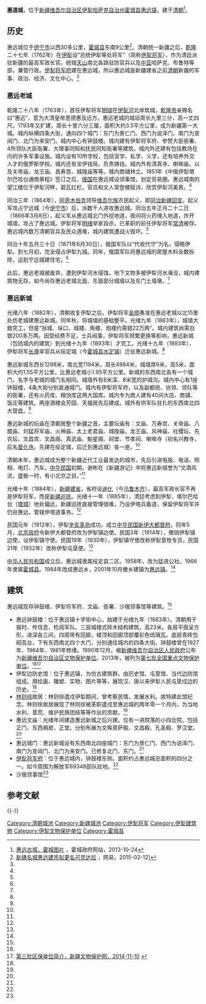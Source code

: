 {{文物保护单位
| 级别 = 全国
| 名称 = 惠远新、老古城遗址
| 编号 = 7-0513
| 分类 = 古遗址
| 时代 = [[清朝|清]]
| 所在 = [[新疆维吾尔自治区|新疆维吾尔自治区]][[伊犁哈萨克自治州|伊犁哈萨克自治州]][[霍城县|霍城县]]
| 坐标 = {{coord|43.9925|N|80.9060|E|format=dms|display=it|dim:2000_type:landmark_region:CN}}
| 登录 = 2013年
| Cat = 新疆全国重点文物保护单位
}}

'''惠遠城'''，位于[[新疆维吾尔自治区|新疆维吾尔自治区]][[伊犁哈萨克自治州|伊犁哈萨克自治州]][[霍城县|霍城县]][[惠远镇|惠远镇]]，建于[[清朝|清朝]]<ref name=hygc>[http://www.xjhc.gov.cn/Photo/ShowPhoto.asp?PhotoID=3 惠远古城，霍城图片] {{Wayback|url=http://www.xjhc.gov.cn/Photo/ShowPhoto.asp?PhotoID=3 |date=20150402122046 }}，霍城政府网站，2013-10-24</ref>。

==历史==
惠远城位于[[伊宁市|伊宁市]]以西30多公里，[[霍城县|霍城县]]东南9公里<ref>[http://news.163.com/15/0212/14/AI8R7OBB00014SEH.html 新疆名城惠远建市拟更名可克达拉] {{Wayback|url=http://news.163.com/15/0212/14/AI8R7OBB00014SEH.html |date=20150402140636 }}，网易，2015-02-12]</ref>。清朝统一新疆之后，[[乾隆|乾隆]]二十七年（1762年）在[[伊犁|伊犁]]设“总统伊犁等处将军”（简称[[伊犁将军|伊犁将军]]），作为清廷派驻新疆的最高军政长官，统辖[[天山|天山]]南北各路驻防官兵以及[[中亚|中亚]]哈萨克、布鲁特等部，兼管行政。[[伊犁将军府|伊犁将军府]]建在惠远城，所以惠远城是新疆建省之前[[清朝|清朝]]新疆的军事、政治、经济、文化中心。<ref name="hygc" />

===惠远老城===
乾隆二十八年（1763年），首任伊犁将军[[明瑞|明瑞]]在[[伊犁河|伊犁河]]北岸筑城，[[乾隆帝|乾隆帝]]亲赐名曰“惠远”，意为大清皇帝恩德惠及远方。惠远老城的城垣周长九里三分，高一丈四尺。1793年又扩建，周长十里六分三厘，面积大约3.5平方公里，成为新疆第一大城。城内纵横四条大街，通向四个城门：东门为景仁门、西门为说泽门、南门为宣闿门、北门为来安门。城内中心有钟鼓楼。城内建有伊犁将军府、参赞大臣衙署、4所领队大臣衙署、大理事同知和抚民同知衙署等建筑。城内外还建有包括教场在内的许多军事设施。城内设有10所学校，包括官学、私学、义学，还有培养外交人才的俄罗斯学校。城内还有宝伊钱局，负责铸钱。城内外有清真寺、喇嘛庙，以及关帝庙、龙王庙、昌寿宫、城隍庙等等。城内商铺林立。1851年《中俄伊犁塔尔巴哈台通商章程》签订之后，[[俄罗斯帝国|俄国]]在惠远城设领事馆，划定贸易圈。惠远城南的望江楼位于伊犁河畔，碧瓦红栏，官员和文人常登楼赋诗，欣赏伊犁河美景。<ref name=hygc/>　　

同治三年（1864年），[[阿奇木伯克|阿奇木伯克]]领导[[维吾尔族|维吾尔族]]农民起义，即[[同治新疆回变|同治新疆回变]]。起义军攻占宁远城（今[[伊宁市|伊宁市]]）后，派数千人进攻惠远城。同治五年正月二十二日（1866年3月8日），起义军从惠远城北门外挖地道，夜间将火药埋入地道，炸开城墙，攻占了惠远城。伊犁将军[[明绪|明绪]]举家自杀，已革职的前任伊犁将军[[常清|常清]]被俘。惠远城内数万清朝官兵及民众遇难，城内建筑遭战火毁坏。<ref name=hygc/>

同治十年五月三十日（1871年6月30日），俄国军队以“代收代守”为名，侵略伊犁。到七月初，完全侵占伊犁九城。同年，俄国军队将惠远城的房屋木料全数拆除，运到宁远城建住宅。<ref name=hygc/>

此后，惠远老城被废弃，遭到伊犁河水侵蚀，地下文物多被伊犁河水淹没，城内建筑物无存。如今尚存惠远老城北面、东面部分城墙以及东门土墙墩。<ref name=hygc/>

===惠远新城===
光绪八年（1882年），清朝收复伊犁之后，伊犁将军[[金顺|金顺]]奏准在惠远老城以北15里处仿老城建惠远新城。同年秋，将城墙的基础整平。光绪九年（1883年），城墙大致完工，但是“翁城、垛口、城楼、角楼、炮楼约需银22万两”。城内建筑尚需白银200多万两。因受经费不足，士兵闹事，伊犁将军频繁更换等影响，惠远新城（包括城内的建筑）到光绪十九年（1893年）才完工。光绪十九年（1893年），伊犁将军[[长庚_(伊犁将军)|长庚]]率官兵从绥定城（今[[霍城县|霍城县]][[水定镇|水定镇]]）迁驻惠远新城。<ref name=hygc/>

惠远新城东西长1298米，南北宽1194米，周长4984米，城墙厚6米，高5米，面积大约1.55平方公里，比惠远老城小1.95平方公里。新城的东西南北各有一个城门，名字与老城的城门名相同。城墙外有8米深、8米宽的护城沟。城内中心有1座钟鼓楼，4条大街分别直通城门。城内有伊犁将军府，以及副都统、协领、领队等的衙署，还有火药库、粮饷库这两大国库。城内专为商人建有40间大店、商铺、饭庄等建筑。两座酒楼会芳园、天福居先后建成。城外有供军队驻扎的东西南北四大营盘。<ref name=hygc/>

惠远新城的坛庙在清朝居整个新疆之首，主要坛庙有：文庙、万寿宫、关帝庙、八腊庙、刘猛将军庙、火神庙、太上老君庙、城隍庙、龙王庙、风神庙、社稷坛、先农坛、文昌宫、文昌阁、真武庙、魁星阁、祠堂、节孝祠、喇嘛寺（初名兴教寺，后名[[普化寺_(惠远城)|普化寺]]。先建在绥定城，后迁到惠远城）各一座。<ref name=hygc/>

清朝末年，惠远城成为整个新疆近代工业最发达的城市，先后引进电报、电话、照相、电灯、汽车。[[中华民国|中华民国]]初期，谢彬在《新疆游记》中将惠远新城誉为“文酒风流，盛极一时，有小北京之目。”<ref name=hygc/>

光绪十年（1884年），[[新疆省|新疆建省]]，省府设[[迪化|迪化]]（今[[乌鲁木齐|乌鲁木齐]]），最高军政长官不再是伊犁将军，而是[[新疆巡抚|新疆巡抚]]。光绪十一年（1885年），清廷考虑到伊犁、塔尔巴哈台（[[塔城|塔城]]）地处偏远，新疆巡抚直接管理很难，乃设伊塔兵备道，保留伊犁将军并仍驻惠远，管辖伊塔道事务。<ref name=hygc/>

民国元年（1912年），伊犁[[辛亥革命|辛亥革命]]成功，成立[[中华民国新伊大都督府|中华民国新伊大都督府]]。同年5月，[[北洋政府|北京政府]]令新伊大都督府改为伊犁镇边使。民国3年（1914年），撤销伊犁镇边使，设伊犁镇守使。民国19年（1930年），伊犁镇守使改称伊犁垦牧专员，民国21年（1932年）改称伊犁屯垦使。<ref name=hygc/> 　　

[[中华人民共和国|中华人民共和国]]成立后，惠远城隶属绥定县二区。1958年，改为猛进公社。1966年隶属[[霍城县|霍城县]]。1984年改成惠远乡，2001年10月撤乡建镇为[[惠远镇|惠远镇]]。<ref name=hygc/>

==建筑==
{{文物保护单位
| 级别 = 全国
| 名称 = 惠远钟鼓楼
| 编号 = 7-1492
| 分类 = 古建筑
| 时代 = [[清朝|清]]
| 所在 = [[新疆维吾尔自治区|新疆]][[霍城县|霍城县]]
| 登录 = 2013年
| Cat = 新疆全国重点文物保护单位
}}
惠远城现存钟鼓楼、伊犁将军府、文庙、衙署、沙俄领事馆等建筑。<ref name=hygc/>

*惠远钟鼓楼：位于惠远镇十字街中心，始建于光绪九年（1883年）。清朝用于报时、传信息、检阅军队。三层城楼式砖木结构建筑，高23米。各层平面呈方形，进深各三间，四周带有回廊，楼顶和回廊顶部覆彩色琉璃瓦。底层青砖包砌高台，下有东西南北四个大门，分别通往城内的四条大街。钟鼓楼曾在1927年、1964年、1981年修缮。1990年12月，被[[新疆维吾尔自治区人民政府|新疆维吾尔自治区人民政府]]公布为[[新疆维吾尔自治区文物保护单位|新疆维吾尔自治区文物保护单位]]。2013年，被列为[[第七批全国重点文物保护单位|第七批全国重点文物保护单位]]。<ref name=hygc/><ref>[http://www.xjwwbh.com/www/index.php/Web/leibiao_de/tid/120/id/130/iid/223 第三批区保单位简介，新疆文物保护网，2014-11-10] {{webarchive|url=https://web.archive.org/web/20150402120439/http://www.xjwwbh.com/www/index.php/Web/leibiao_de/tid/120/id/130/iid/223 |date=2015-04-02 }}</ref>
*伊犁边防史馆：位于惠远镇，为仿古建筑群。由历史馆、屯垦馆、当代边防馆组成。用绘画、雕塑、实物、图片等等，展现汉、唐以来伊犁人民屯垦戍边的历史。<ref name=hygc/>
*[[林则徐|林则徐]]故居：林则徐遣戍伊犁期间，曾考察民情，发展水利。故特建此馆纪念。林则徐故居展现了林则徐被革职遣戍至惠远城的两年零一个月内，为当地水利、垦荒、维护民族团结等等作出的贡献。<ref name=hygc/>
* 惠远文庙：光绪年间建造惠远新城之后兴建。仅有一进院落的小四合院。包括正门、东西厢房、正堂。分别布展为文殊菩萨殿、文昌殿、孔圣殿、罗汉堂。<ref name=hygc/>
* 惠远城门：惠远新城设有东西南北四座城门：东门为景仁门、西门为说泽门、南门为宣闿门、北门为来安门。已修复北门、东门。<ref name=hygc/>
* [[伊犁将军府|伊犁将军府]]：位于惠远城内，钟鼓楼东侧。面积约占惠远城总面积的四分之一。如今周围为解放军69348部队驻地。<ref name=hygc/>
* 沙俄领事馆<ref name=hygc/>

== 参考文献 ==
{{Reflist}}

{{-}}
{{新疆全国重点文物保护单位}}

[[Category:清朝城池|Category:清朝城池]]
[[Category:新疆城池|Category:新疆城池]]
[[Category:伊犁将军|Category:伊犁将军]]
[[Category:伊犁建筑物|Category:伊犁建筑物]]
[[Category:伊犁文物保护单位|Category:伊犁文物保护单位]]
[[Category:霍城县|Category:霍城县]]